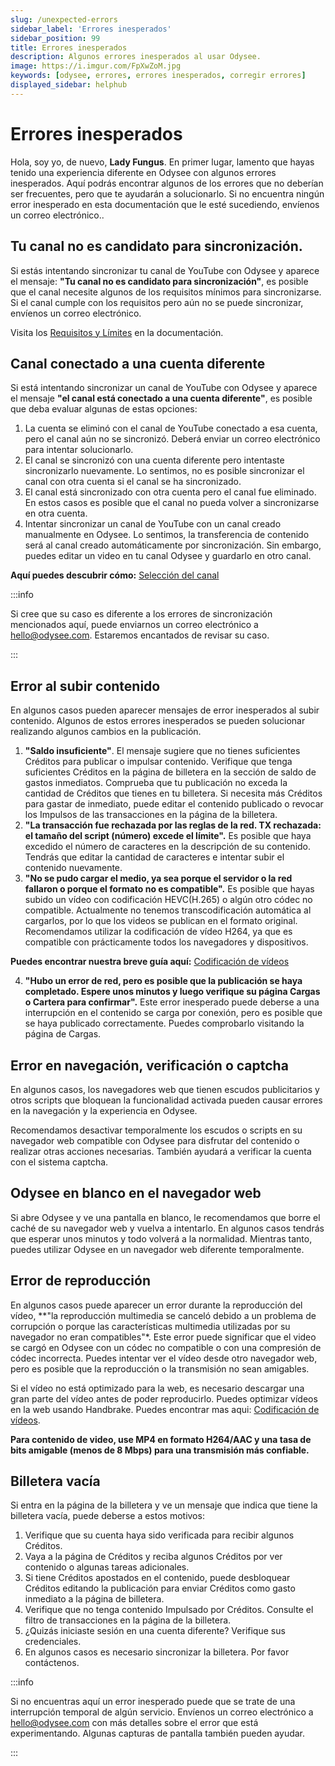 ```yaml
---
slug: /unexpected-errors
sidebar_label: 'Errores inesperados'
sidebar_position: 99
title: Errores inesperados
description: Algunos errores inesperados al usar Odysee.
image: https://i.imgur.com/FpXwZoM.jpg
keywords: [odysee, errores, errores inesperados, corregir errores]
displayed_sidebar: helphub
---
```


# Errores inesperados


<FungusCard size="12">
	Hola, soy yo, de nuevo, <b>Lady Fungus</b>. En primer lugar, lamento que hayas tenido una experiencia diferente en Odysee con algunos errores inesperados. Aquí podrás encontrar algunos de los errores que no deberían ser frecuentes, pero que te ayudarán a solucionarlo. Si no encuentra ningún error inesperado en esta documentación que le esté sucediendo, envíenos un correo electrónico..
</FungusCard>

## Tu canal no es candidato para sincronización.

Si estás intentando sincronizar tu canal de YouTube con Odysee y aparece el mensaje: <b>"Tu canal no es candidato para sincronización"</b>, es posible que el canal necesite algunos de los requisitos mínimos para sincronizarse. Si el canal cumple con los requisitos pero aún no se puede sincronizar, envíenos un correo electrónico.

Visita los [Requisitos y Límites](https://help.odysee.tv/es/category-syncprogram/) en la documentación.

## Canal conectado a una cuenta diferente

Si está intentando sincronizar un canal de YouTube con Odysee y aparece el mensaje <b>"el canal está conectado a una cuenta diferente"</b>, es posible que deba evaluar algunas de estas opciones:

1. La cuenta se eliminó con el canal de YouTube conectado a esa cuenta, pero el canal aún no se sincronizó. Deberá enviar un correo electrónico para intentar solucionarlo.
2. El canal se sincronizó con una cuenta diferente pero intentaste sincronizarlo nuevamente. Lo sentimos, no es posible sincronizar el canal con otra cuenta si el canal se ha sincronizado.
3. El canal está sincronizado con otra cuenta pero el canal fue eliminado. En estos casos es posible que el canal no pueda volver a sincronizarse en otra cuenta.
4. Intentar sincronizar un canal de YouTube con un canal creado manualmente en Odysee. Lo sentimos, la transferencia de contenido será al canal creado automáticamente por sincronización. Sin embargo, puedes editar un video en tu canal Odysee y guardarlo en otro canal.

**Aquí puedes descubrir cómo:** [Selección del canal](https://help.odysee.tv/es/category-uploading/category-fileuploads/settings/)

:::info

Si cree que su caso es diferente a los errores de sincronización mencionados aquí, puede enviarnos un correo electrónico a hello@odysee.com. Estaremos encantados de revisar su caso.

:::

## Error al subir contenido

En algunos casos pueden aparecer mensajes de error inesperados al subir contenido. Algunos de estos errores inesperados se pueden solucionar realizando algunos cambios en la publicación.

1. <b>"Saldo insuficiente"</b>. El mensaje sugiere que no tienes suficientes Créditos para publicar o impulsar contenido. Verifique que tenga suficientes Créditos en la página de billetera en la sección de saldo de gastos inmediatos. Comprueba que tu publicación no exceda la cantidad de Créditos que tienes en tu billetera. Si necesita más Créditos para gastar de inmediato, puede editar el contenido publicado o revocar los Impulsos de las transacciones en la página de la billetera.
2. <b>"La transacción fue rechazada por las reglas de la red. TX rechazada: el tamaño del script (número) excede el límite".</b> Es posible que haya excedido el número de caracteres en la descripción de su contenido. Tendrás que editar la cantidad de caracteres e intentar subir el contenido nuevamente.
3. <b>"No se pudo cargar el medio, ya sea porque el servidor o la red fallaron o porque el formato no es compatible".</b> Es posible que hayas subido un vídeo con codificación HEVC(H.265) o algún otro códec no compatible. Actualmente no tenemos transcodificación automática al cargarlos, por lo que los videos se publican en el formato original. Recomendamos utilizar la codificación de vídeo H264, ya que es compatible con prácticamente todos los navegadores y dispositivos.

**Puedes encontrar nuestra breve guía aquí:** [Codificación de vídeos](https://help.odysee.tv/es/category-uploading/category-fileuploads/encoding/)

4. <b>"Hubo un error de red, pero es posible que la publicación se haya completado. Espere unos minutos y luego verifique su página Cargas o Cartera para confirmar".</b> Este error inesperado puede deberse a una interrupción en el contenido se carga por conexión, pero es posible que se haya publicado correctamente. Puedes comprobarlo visitando la página de Cargas.

## Error en navegación, verificación o captcha

En algunos casos, los navegadores web que tienen escudos publicitarios y otros scripts que bloquean la funcionalidad activada pueden causar errores en la navegación y la experiencia en Odysee.

Recomendamos desactivar temporalmente los escudos o scripts en su navegador web compatible con Odysee para disfrutar del contenido o realizar otras acciones necesarias. También ayudará a verificar la cuenta con el sistema captcha.

## Odysee en blanco en el navegador web

Si abre Odysee y ve una pantalla en blanco, le recomendamos que borre el caché de su navegador web y vuelva a intentarlo. En algunos casos tendrás que esperar unos minutos y todo volverá a la normalidad. Mientras tanto, puedes utilizar Odysee en un navegador web diferente temporalmente.

## Error de reproducción

En algunos casos puede aparecer un error durante la reproducción del vídeo, **"la reproducción multimedia se canceló debido a un problema de corrupción o porque las características multimedia utilizadas por su navegador no eran compatibles"*. Este error puede significar que el video se cargó en Odysee con un códec no compatible o con una compresión de códec incorrecta. Puedes intentar ver el vídeo desde otro navegador web, pero es posible que la reproducción o la transmisión no sean amigables.

Si el vídeo no está optimizado para la web, es necesario descargar una gran parte del vídeo antes de poder reproducirlo. Puedes optimizar vídeos en la web usando Handbrake. Puedes encontrar mas aqui: [Codificación de vídeos](https://help.odysee.tv/es/category-uploading/category-fileuploads/encoding/).

**Para contenido de video, use MP4 en formato H264/AAC y una tasa de bits amigable (menos de 8 Mbps) para una transmisión más confiable.**

## Billetera vacía

Si entra en la página de la billetera y ve un mensaje que indica que tiene la billetera vacía, puede deberse a estos motivos:

1. Verifique que su cuenta haya sido verificada para recibir algunos Créditos.
2. Vaya a la página de Créditos y reciba algunos Créditos por ver contenido o algunas tareas adicionales.
3. Si tiene Créditos apostados en el contenido, puede desbloquear Créditos editando la publicación para enviar Créditos como gasto inmediato a la página de billetera.
4. Verifique que no tenga contenido Impulsado por Créditos. Consulte el filtro de transacciones en la página de la billetera.
5. ¿Quizás iniciaste sesión en una cuenta diferente? Verifique sus credenciales.
6. En algunos casos es necesario sincronizar la billetera. Por favor contáctenos.

:::info

Si no encuentras aquí un error inesperado puede que se trate de una interrupción temporal de algún servicio. Envíenos un correo electrónico a hello@odysee.com con más detalles sobre el error que está experimentando. Algunas capturas de pantalla también pueden ayudar.

:::